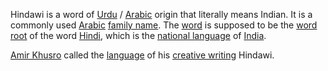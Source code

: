 {{Unreferenced|date=September 2007}}

Hindawi is a word of [[Urdu]] / [[Arabic]] origin that literally means Indian. It is a commonly used [[Arabic]] [[family name]]. The [[word]] is supposed to be the [[word root]] of the word [[Hindi]], which is the [[national language]] of [[India]].

[[Amir Khusro]] called the [[language]] of his [[creative writing]] Hindawi.

{{vocab-stub}}